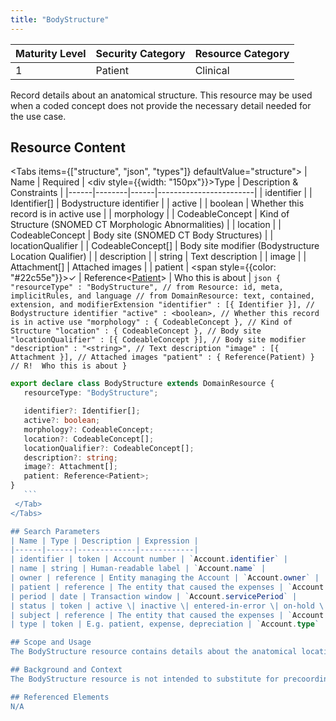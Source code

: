 ```yaml
---
title: "BodyStructure"
---
```


| Maturity Level | Security Category | Resource Category |
|----------------|------------------|-------------------|
| 1 | Patient | <div className="flex items-center gap-2"><Stethoscope className="h-5 w-5 text-red-500" /> Clinical </div> |

Record details about an anatomical structure. This resource may be used when a coded concept does not provide the necessary detail needed for the use case.

## Resource Content
<Tabs items={["structure", "json", "types"]} defaultValue="structure">
  <Tab value="structure">
    | Name | Required | <div style={{width: "150px"}}>Type</div> | Description & Constraints |
    |------|--------|------|------------------------|
    | identifier | | Identifier[] | Bodystructure identifier |
    | active | | boolean | Whether this record is in active use |
    | morphology | | CodeableConcept | Kind of Structure (SNOMED CT Morphologic Abnormalities) |
    | location | | CodeableConcept | Body site (SNOMED CT Body Structures) |
    | locationQualifier | | CodeableConcept[] | Body site modifier (Bodystructure Location Qualifier) |
    | description | | string | Text description |
    | image | | Attachment[] | Attached images |
    | patient | <span style={{color: "#22c55e"}}>✓</span> | Reference\<[Patient](/fhir/resources/patient)> | Who this is about |
  </Tab>
  <Tab value="json">
    ```json
{
  "resourceType" : "BodyStructure",
  // from Resource: id, meta, implicitRules, and language
  // from DomainResource: text, contained, extension, and modifierExtension
  "identifier" : [{ Identifier }], // Bodystructure identifier
  "active" : <boolean>, // Whether this record is in active use
  "morphology" : { CodeableConcept }, // Kind of Structure
  "location" : { CodeableConcept }, // Body site
  "locationQualifier" : [{ CodeableConcept }], // Body site modifier
  "description" : "<string>", // Text description
  "image" : [{ Attachment }], // Attached images
  "patient" : { Reference(Patient) } // R!  Who this is about
}
        ```
  </Tab>
  <Tab value="types">
 ```typescript
export declare class BodyStructure extends DomainResource {
    resourceType: "BodyStructure";

    identifier?: Identifier[];
    active?: boolean;
    morphology?: CodeableConcept;
    location?: CodeableConcept[];
    locationQualifier?: CodeableConcept[];
    description?: string;
    image?: Attachment[];
    patient: Reference<Patient>;
}
    ```
  </Tab>
</Tabs>

## Search Parameters
| Name | Type | Description | Expression |
|------|------|-------------|------------|
| identifier | token | Account number | `Account.identifier` |
| name | string | Human-readable label | `Account.name` |
| owner | reference | Entity managing the Account | `Account.owner` |
| patient | reference | The entity that caused the expenses | `Account.subject.where(resolve() is Patient)` |
| period | date | Transaction window | `Account.servicePeriod` |
| status | token | active \| inactive \| entered-in-error \| on-hold \| unknown | `Account.status` |
| subject | reference | The entity that caused the expenses | `Account.subject` |
| type | token | E.g. patient, expense, depreciation | `Account.type` |

## Scope and Usage
The BodyStructure resource contains details about the anatomical location of a specimen or body part, including patient information, identifiers, as well as text descriptions and images. It provides for the addition of qualifiers such as laterality and directionality to the anatomic location for those use cases where precoordination of codes is not possible. The BodyStructure resource supports recording and tracking of an anatomic location or structure on a patient outside the context of another resource. For example it can be the target of a Procedure resource or Observation resource.

## Background and Context
The BodyStructure resource is not intended to substitute for precoordination of codes. If precoordination of codes is supported by an implementation the codeableConcept should be used. This resource is not intended for describing the type of anatomical location but rather a specific body site on a specific patient.

## Referenced Elements
N/A
